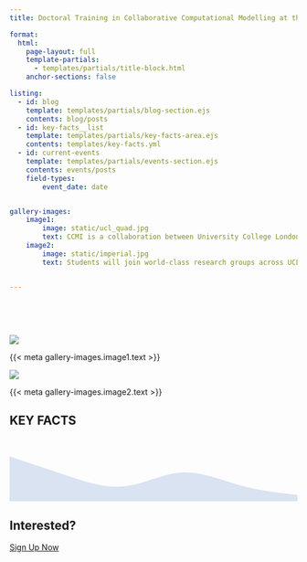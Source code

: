 ```yaml
---
title: Doctoral Training in Collaborative Computational Modelling at the Interface (CCMI)

format:
  html:
    page-layout: full
    template-partials:
      - templates/partials/title-block.html
    anchor-sections: false

listing:
  - id: blog
    template: templates/partials/blog-section.ejs
    contents: blog/posts
  - id: key-facts__list
    template: templates/partials/key-facts-area.ejs
    contents: templates/key-facts.yml
  - id: current-events
    template: templates/partials/events-section.ejs
    contents: events/posts
    field-types:
        event_date: date


gallery-images:
    image1:
        image: static/ucl_quad.jpg
        text: CCMI is a collaboration between University College London and Imperial College London to offer a novel and innovative PhD training programme at the interface of computational modelling, data sciences, and research software engineering.
    image2:
        image: static/imperial.jpg
        text: Students will join world-class research groups across UCL and Imperial, and will benefit from a bespoke training programme around research software engineering and its applications in the computational and data sciences.


---
```


<div class="container-fluid px-0 column-page page-full" id="index-wrapper">

<div id="blog-events-wrapper">
<div id="blog">
</div>
<br>
<div id="current-events">
</div>
</div>

<br>


<section id="gallery">

<div class="gallery__inner">

<div class="gallery__item">
![]({{< meta gallery-images.image1.image >}}){.d-block .w-100 group="intro-gallery" fig-alt="UCL Quad"}
<div class="gallery__item__caption d-none d-sm-block">
<p>{{< meta gallery-images.image1.text >}}</p>
</div>
</div>
<div class="gallery__item">
![]({{< meta gallery-images.image2.image >}}){.d-block .w-100 group="intro-gallery" fig-alt="Imperial College"}
<div class="gallery__item__caption d-none d-sm-block">
<p>{{< meta gallery-images.image2.text >}}</p>
</div>
</div>

</div>

</section>
<!-- </div> -->


<section id="key-facts" class="column-page page-full pt-3">
<h1 class="key-facts__heading display-1">KEY FACTS</h1>

<div id="key-facts__list">
</div>
<svg xmlns="http://www.w3.org/2000/svg" viewBox="0 0 1440 320" id="section-wave"><path fill="#d9e3f1" fill-opacity="1" d="M0,96L48,112C96,128,192,160,288,192C384,224,480,256,576,245.3C672,235,768,181,864,176C960,171,1056,213,1152,240C1248,267,1344,277,1392,282.7L1440,288L1440,320L1392,320C1344,320,1248,320,1152,320C1056,320,960,320,864,320C768,320,672,320,576,320C480,320,384,320,288,320C192,320,96,320,48,320L0,320Z"></path></svg>
</section>



<section id="interest" class="column-page page-full">
<h1 class="d-flex justify-content-center display-1 fw-bolder">Interested?</h1>
<div class="d-flex flex-column justify-content-center align-items-center row-gap-4">
<a href="https://forms.office.com/e/i2jpkQu0Lm" type="button" class="btn btn-outline-info my-3" id="btn--signup">
<span class="display-6">Sign Up Now</span>
</a>
<!--<div class="d-flex justify-content-evenly w-75">
 <div>
<a type="button" class="btn btn-outline-light " id="btn-outline--custom">
Read About Our Research
</a>
</div>
<div>
<a type="button" class="btn btn-outline-light " id="btn-outline--custom">
Read About Our Software
</a></div>
</div> -->
</div>

</section>

</div>
